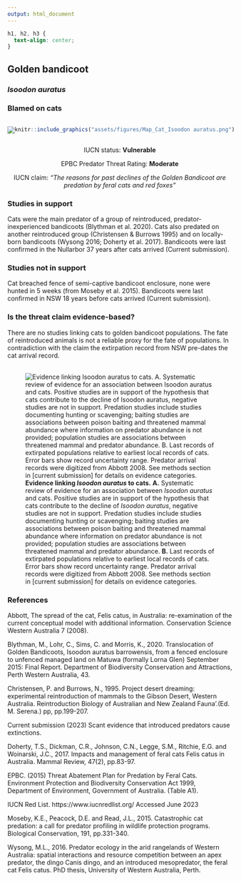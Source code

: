 ```yaml
---
output: html_document
---
```

```css
h1, h2, h3 {
  text-align: center;
}
```

## **Golden bandicoot**
### *Isoodon auratus*
### Blamed on cats

:::: {style="display: flex;"}

[![](assets/photos/Isoodon auratus.png)](https://www.inaturalist.org/photos/6235137?size=original)

::: {}

:::

::: {}
  ```r
  knitr::include_graphics("assets/figures/Map_Cat_Isoodon auratus.png")
  ```
:::

::::
<center>
IUCN status: **Vulnerable**

EPBC Predator Threat Rating: **Moderate**

IUCN claim: *"The reasons for past declines of the Golden Bandicoot are predation by feral cats and red foxes"*

</center>

### Studies in support

Cats were the main predator of a group of reintroduced, predator-inexperienced bandicoots (Blythman et al. 2020). Cats also predated on another reintroduced group (Christensen & Burrows 1995) and on locally-born bandicoots (Wysong 2016; Doherty et al. 2017). Bandicoots were last confirmed in the Nullarbor 37 years after cats arrived (Current submission).

### Studies not in support

Cat breached fence of semi-captive bandicoot enclosure, none were hunted in 5 weeks (from Moseby et al. 2015). Bandicoots were last confirmed in NSW 18 years before cats arrived (Current submission).

### Is the threat claim evidence-based?

There are no studies linking cats to golden bandicoot populations. The fate of reintroduced animals is not a reliable proxy for the fate of populations. In contradiction with the claim the extirpation record from NSW pre-dates the cat arrival record.
<br>
<br>

![**Evidence linking *Isoodon auratus* to cats.** **A.** Systematic review of evidence for an association between *Isoodon auratus* and cats. Positive studies are in support of the hypothesis that cats contribute to the decline of *Isoodon auratus*, negative studies are not in support. Predation studies include studies documenting hunting or scavenging; baiting studies are associations between poison baiting and threatened mammal abundance where information on predator abundance is not provided; population studies are associations between threatened mammal and predator abundance. **B.** Last records of extirpated populations relative to earliest local records of cats. Error bars show record uncertainty range. Predator arrival records were digitized from Abbott 2008. See methods section in [current submission] for details on evidence categories.](assets/figures/Main_Evidence_Cat_Isoodon auratus.png)

### References

Abbott, The spread of the cat, Felis catus, in Australia: re-examination of the current conceptual model with additional information. Conservation Science Western Australia 7 (2008).

Blythman, M., Lohr, C., Sims, C. and Morris, K., 2020. Translocation of Golden Bandicoots, Isoodon auratus barrowensis, from a fenced enclosure to unfenced managed land on Matuwa (formally Lorna Glen) September 2015: Final Report. Department of Biodiversity Conservation and Attractions, Perth Western Australia, 43.

Christensen, P. and Burrows, N., 1995. Project desert dreaming: experimental reintroduction of mammals to the Gibson Desert, Western Australia. Reintroduction Biology of Australian and New Zealand Fauna’.(Ed. M. Serena.) pp, pp.199-207.

Current submission (2023) Scant evidence that introduced predators cause extinctions.

Doherty, T.S., Dickman, C.R., Johnson, C.N., Legge, S.M., Ritchie, E.G. and Woinarski, J.C., 2017. Impacts and management of feral cats Felis catus in Australia. Mammal Review, 47(2), pp.83-97.

EPBC. (2015) Threat Abatement Plan for Predation by Feral Cats. Environment Protection and Biodiversity Conservation Act 1999, Department of Environment, Government of Australia. (Table A1).

IUCN Red List. https://www.iucnredlist.org/ Accessed June 2023

Moseby, K.E., Peacock, D.E. and Read, J.L., 2015. Catastrophic cat predation: a call for predator profiling in wildlife protection programs. Biological Conservation, 191, pp.331-340.

Wysong, M.L., 2016. Predator ecology in the arid rangelands of Western Australia: spatial interactions and resource competition between an apex predator, the dingo Canis dingo, and an introduced mesopredator, the feral cat Felis catus. PhD thesis, University of Western Australia, Perth.

